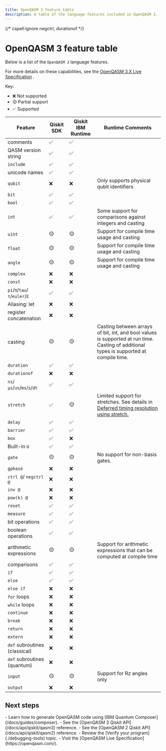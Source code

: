 ```yaml
---
title: OpenQASM 3 feature table
description: A table of the language features included in OpenQASM 3.
---
```


{/* cspell:ignore negctrl, durationof */}

# OpenQASM 3 feature table

Below is a list of the `OpenQASM 3` language features.

For more details on these capabilities, see the [OpenQASM 3.X Live Specification](https://openqasm.com/) .

Key:

*   ❌ Not supported
*   🟡 Partial support
*   ✅ Supported

| Feature                       | Qiskit SDK  |  Qiskit IBM Runtime  | Runtime Comments                                                                                                          |
| ------------------------------| ------------| ---------------------| ------------------------------------------------------------------------------------------------------------------------- |
| comments                      | ✅          |  ✅                  |                                                                                                                           |
| QASM version string           | ✅          |  ✅                  |                                                                                                                           |
| `include`                     | ✅          |  ✅                  |                                                                                                                           |
| unicode names                 | ✅          |  ✅                  |                                                                                                                           |
| `qubit`                       | ❌          |  ❌                  | Only supports physical qubit identifiers                                                                                 |
| `bit`                         | ✅          |  ✅                  |                                                                                                                           |
| `bool`                        | ✅          |  ✅                  |                                                                                                                           |
| `int`                         | ✅          |  ✅                  | Some support for comparisons against integers and casting                                                                |
| `uint`                        | 🟡          |  🟡                  | Support for compile time usage and casting                                                                                |
| `float`                       | 🟡          |  🟡                  | Support for compile time usage and casting                                                                                |
| `angle`                       | 🟡          |  🟡                  | Support for compile time usage and casting                                                                                |
| `complex`                     | ❌          |  ❌                  |                                                                                                                           |
| `const`                       | ❌          |  ❌                  |                                                                                                                           |
| `pi`/`π`/`tau`/`τ`/`euler`/`ℇ`| ✅          |  ✅                  |                                                                                                                           |
| Aliasing: let                 | ❌          |  ❌                  |                                                                                                                           |
| register concatenation        | ❌          |  ❌                  |                                                                                                                           |
| casting                       | 🟡          |  🟡                  | Casting between arrays of bit, int, and bool values is supported at run time. Casting of additional types is supported at compile time. |
| `duration`                    | ✅          |  ✅                  |                                                                                                                           |
| `durationof`                  | ❌          |  ❌                  |                                                                                                                           |
| `ns`/`µs`/`us`/`ms`/`s`/`dt`  | ✅          |  ✅                  |                                                                                                                           |
| `stretch`                     | ✅          |  🟡                  | Limited support for stretches.  See details in [Deferred timing resolution using stretch.](/docs/guides/stretch)                                                                                             |
| `delay`                       | ✅          |  ✅                  |                                                                                                                           |
| `barrier`                     | ✅          |  ✅                  |                                                                                                                           |
| `box`                         | ✅          |  ❌                  |                                                                                                                           |
| Built-in `U`                  | ✅          |  ✅                  |                                                                                                                           |
| `gate`                        | 🟡          |  🟡                  | No support for non-basis gates.                                                                                            |
| `gphase`                      | ❌          |  ❌                  |                                                                                                                           |
| `ctrl @`/ `negctrl @`         | ❌          |  ❌                  |                                                                                                                           |
| `inv @`                       | ❌          |  ❌                  |                                                                                                                           |
| `pow(k) @`                    | ❌          |  ❌                  |                                                                                                                           |
| `reset`                       | ✅          |  ✅                  |                                                                                                                           |
| `measure`                     | ✅          |  ✅                  |                                                                                                                           |
| bit operations                | ✅          |  ✅                  |                                                                                                                           |
| boolean operations            | ✅          |  ✅                  |                                                                                                                           |
| arithmetic expressions        | 🟡          |  🟡                  | Support for arithmetic expressions that can be computed at compile time                                                 |
| comparisons                   | ✅          |  ✅                  |                                                                                                                           |
| `if`                          | ✅          |  ✅                  |                                                                                                                           |
| `else`                        | ✅          |  ✅                  |                                                                                                                           |
| `else if`                     | ❌          |  ❌                  |                                                                                                                           |
| `for` loops                   | ❌          |  ❌                  |                                                                                                                           |
| `while` loops                 | ❌          |  ❌                  |                                                                                                                           |
| `continue`                    | ❌          |  ❌                  |                                                                                                                           |
| `break`                       | ❌          |  ❌                  |                                                                                                                           |
| `return`                      | ❌          |  ❌                  |                                                                                                                           |
| `extern`                      | ❌          |  ❌                  |                                                                                                                           |
| `def` subroutines (classical) | ❌          |  ❌                  |                                                                                                                           |
| `def` subroutines (quantum)   | ❌          |  ❌                  |                                                                                                                           |
| `input`                       | 🟡          |  🟡                  |     Support for Rz angles only                                       |
| `output`                      | ❌          |  ❌                  |

## Next steps

<Admonition type="tip" title="Recommendations">
    - Learn how to generate OpenQASM code using [IBM Quantum Composer](/docs/guides/composer).
    - See the [OpenQASM 3 Qiskit API](/docs/api/qiskit/qasm3) reference.
    - See the [OpenQASM 2 Qiskit API](/docs/api/qiskit/qasm2) reference.
    - Review the [Verify your program](./debugging-tools) topic.
    - Visit the [OpenQASM Live Specification](https://openqasm.com/).
</Admonition>
